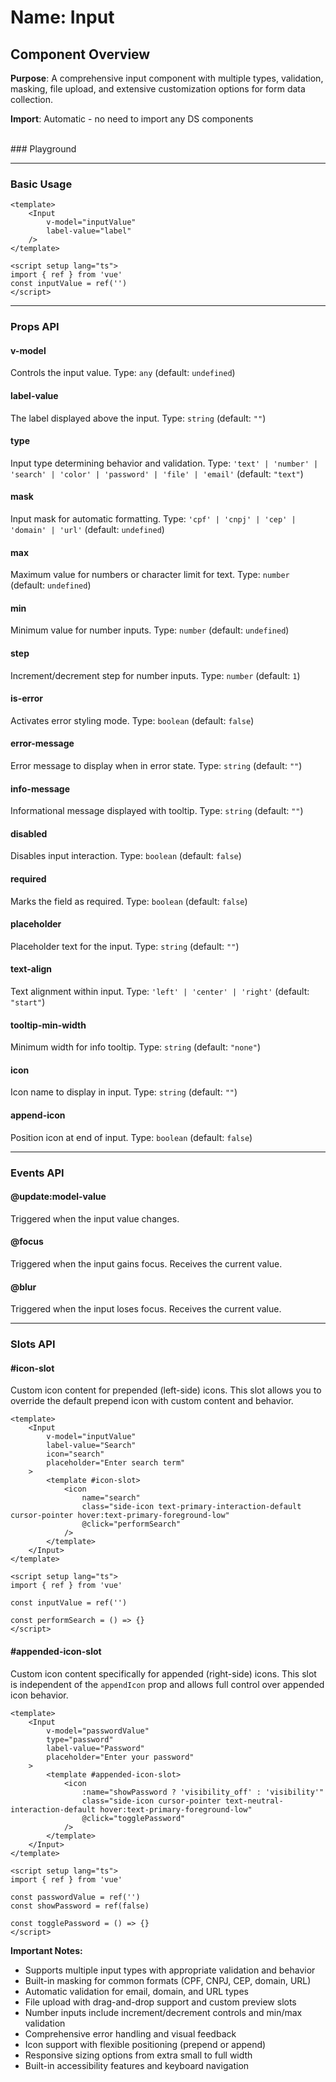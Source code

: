 
<Meta of={Input} />

# Name: Input
## Component Overview

**Purpose**: A comprehensive input component with multiple types, validation, masking, file upload, and extensive customization options for form data collection.

**Import**: Automatic - no need to import any DS components

<br />
### Playground

<Canvas of={Input.Primary} />
<Controls />

---

### Basic Usage

```vue
<template>
    <Input 
        v-model="inputValue"
        label-value="label"
    />
</template>

<script setup lang="ts">
import { ref } from 'vue'
const inputValue = ref('')
</script>
```

<Canvas sourceState="none" of={Input.Primary} />

---

### Props API

#### v-model
Controls the input value. Type: `any` (default: `undefined`)

#### label-value
The label displayed above the input. Type: `string` (default: `""`)

#### type
Input type determining behavior and validation. Type: `'text' | 'number' | 'search' | 'color' | 'password' | 'file' | 'email'` (default: `"text"`)

<Canvas sourceState="none" of={Input.Types} />

#### mask
Input mask for automatic formatting. Type: `'cpf' | 'cnpj' | 'cep' | 'domain' | 'url'` (default: `undefined`)

#### max
Maximum value for numbers or character limit for text. Type: `number` (default: `undefined`)

<Canvas sourceState="none" of={Input.MaxLetters} />

#### min
Minimum value for number inputs. Type: `number` (default: `undefined`)

#### step
Increment/decrement step for number inputs. Type: `number` (default: `1`)

#### is-error
Activates error styling mode. Type: `boolean` (default: `false`)

<Canvas sourceState="none" of={Input.IsError} />

#### error-message
Error message to display when in error state. Type: `string` (default: `""`)

#### info-message
Informational message displayed with tooltip. Type: `string` (default: `""`)

<Canvas sourceState="none" of={Input.InfoMessage} />

#### disabled
Disables input interaction. Type: `boolean` (default: `false`)

<Canvas sourceState="none" of={Input.Disabled} />

#### required
Marks the field as required. Type: `boolean` (default: `false`)

<Canvas sourceState="none" of={Input.Required} />

#### placeholder
Placeholder text for the input. Type: `string` (default: `""`)

#### text-align
Text alignment within input. Type: `'left' | 'center' | 'right'` (default: `"start"`)

<Canvas sourceState="none" of={Input.TextAlign} />

#### tooltip-min-width
Minimum width for info tooltip. Type: `string` (default: `"none"`)

#### icon
Icon name to display in input. Type: `string` (default: `""`)

#### append-icon
Position icon at end of input. Type: `boolean` (default: `false`)

---

### Events API

#### @update:model-value
Triggered when the input value changes.

#### @focus
Triggered when the input gains focus. Receives the current value.

#### @blur
Triggered when the input loses focus. Receives the current value.

---

### Slots API

#### #icon-slot
Custom icon content for prepended (left-side) icons. This slot allows you to override the default prepend icon with custom content and behavior.

```vue
<template>
    <Input 
        v-model="inputValue" 
        label-value="Search" 
        icon="search"
        placeholder="Enter search term"
    >
        <template #icon-slot>
            <icon 
                name="search" 
                class="side-icon text-primary-interaction-default cursor-pointer hover:text-primary-foreground-low" 
                @click="performSearch" 
            />
        </template>
    </Input>
</template>

<script setup lang="ts">
import { ref } from 'vue'

const inputValue = ref('')

const performSearch = () => {}
</script>
```

#### #appended-icon-slot
Custom icon content specifically for appended (right-side) icons. This slot is independent of the `appendIcon` prop and allows full control over appended icon behavior.

```vue
<template>
    <Input 
        v-model="passwordValue" 
        type="password"
        label-value="Password" 
        placeholder="Enter your password"
    >
        <template #appended-icon-slot>
            <icon 
                :name="showPassword ? 'visibility_off' : 'visibility'" 
                class="side-icon cursor-pointer text-neutral-interaction-default hover:text-primary-foreground-low" 
                @click="togglePassword" 
            />
        </template>
    </Input>
</template>

<script setup lang="ts">
import { ref } from 'vue'

const passwordValue = ref('')
const showPassword = ref(false)

const togglePassword = () => {}
</script>
```

**Important Notes:**
- Supports multiple input types with appropriate validation and behavior
- Built-in masking for common formats (CPF, CNPJ, CEP, domain, URL)
- Automatic validation for email, domain, and URL types
- File upload with drag-and-drop support and custom preview slots
- Number inputs include increment/decrement controls and min/max validation
- Comprehensive error handling and visual feedback
- Icon support with flexible positioning (prepend or append)
- Responsive sizing options from extra small to full width
- Built-in accessibility features and keyboard navigation